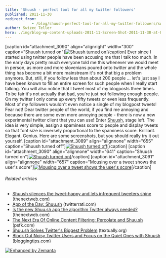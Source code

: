 ```yaml
---
title: 'Shuush - perfect tool for all my twitter followers'
published: 2011-11-30
redirect_from: 
            - /blog/shuush-perfect-tool-for-all-my-twitter-followers/swizec/3088
author: Swizec Teller
hero: ./img/blog-wp-content-uploads-2011-11-Screen-Shot-2011-11-30-at-8.18.15-PM-300x246.png
---
```

\[caption id="attachment_3090" align="alignright" width="300" caption="Shuush turned on"][![Shuush turned on](./img/blog-wp-content-uploads-2011-11-Screen-Shot-2011-11-30-at-8.18.15-PM-300x246.png "Shuush turned on")](./img/blog-wp-content-uploads-2011-11-Screen-Shot-2011-11-30-at-8.18.15-PM.png)\[/caption] Ever since I started using twitter people have been accusing me that I talk too much. In the early days pretty much everyone told me this whenever we would meet in person, as more and more slovenians poured onto twitter and the whole thing has become a bit more mainstream it's not that big a problem anymore. But, still, if you follow less than about 200 people ... let's just say I have been known to fill an entire screen for such people when I really start talking. You will also notice that I tweet most of my blogposts three times. To be fair it's not actually that bad, you're just not following enough people. On my twitter I only come up every fifty tweets or even less frequently. Most of my followers wouldn't even notice a single of my blogpost tweets! Fear not! Dear twitter people of the world, if you find me annoying and because there are some even more annoying people - there is now a new experimental twitter client that you can use! Enter [Shuush](http://shuu.sh/), stage left. The idea is very simple, assign a spaminess score to people and display tweets so that font size is inversely proportional to the spaminess score. Brilliant. Elegant. Genius. Here are some screenshots, but you should really try it out yourself. \[caption id="attachment_3089" align="alignnone" width="655" caption="Shuush turned off"][![Shuush turned off](http://swizec.com/blog/wp-content/uploads/2011/11/Screen-Shot-2011-11-30-at-8.16.59-PM.png "Shuush turned off")](./img/blog-wp-content-uploads-2011-11-Screen-Shot-2011-11-30-at-8.16.59-PM.png)\[/caption] \[caption id="attachment_3090" align="alignnone" width="641" caption="Shuush turned on"][![Shuush turned on](http://swizec.com/blog/wp-content/uploads/2011/11/Screen-Shot-2011-11-30-at-8.18.15-PM.png "Shuush turned on")](http://swizec.com/blog/wp-content/uploads/2011/11/Screen-Shot-2011-11-30-at-8.18.15-PM.png)\[/caption] \[caption id="attachment_3091" align="alignnone" width="657" caption="Mousing over a tweet shows the user's score"][![Mousing over a tweet shows the user's score](http://swizec.com/blog/wp-content/uploads/2011/11/Screen-Shot-2011-11-30-at-8.20.14-PM.png "Mousing over a tweet shows the user's score")](./img/blog-wp-content-uploads-2011-11-Screen-Shot-2011-11-30-at-8.20.14-PM.png)\[/caption]

###### Related articles

- [Shuush silences the tweet-happy and lets infrequent tweeters shine](http://thenextweb.com/socialmedia/2011/09/08/shuush-silences-the-tweet-happy-and-lets-infrequent-tweeters-shine/) (thenextweb.com)
- [App of the Day: Shuu.sh](http://www.twitterrati.com/2011/07/14/app-of-the-day-shuu-sh/) (twitterrati.com)
- [Is the new Shuu.sh app the algorithm Twitter always needed?](http://thenextweb.com/twitter/2011/07/11/is-the-new-shuu-sh-app-the-algorithm-twitter-always-needed/) (thenextweb.com)
- [The Next Era Of Online Content Filtering: Percolate and Shuu.sh](http://www.psfk.com/2011/07/what-do-percolate-and-shuu-sh-indicate-about-the-future-of-social-media.html) (psfk.com)
- [Shuu.sh Solves Twitter's Biggest Problem](http://www.textually.org/textually/archives/2011/07/028935.htm) (textually.org)
- [Block Out Noisy Twitter Users and Focus on the Quiet Ones with Shuush](http://www.bloggingtips.com/2011/07/17/block-out-noisy-twitter-users-focus-quiet-ones-shuush/) (bloggingtips.com)

[![Enhanced by Zemanta](http://img.zemanta.com/zemified_e.png?x-id=0bd19d12-d165-46fb-b9b5-81272958503e)](http://www.zemanta.com/ "Enhanced by Zemanta")